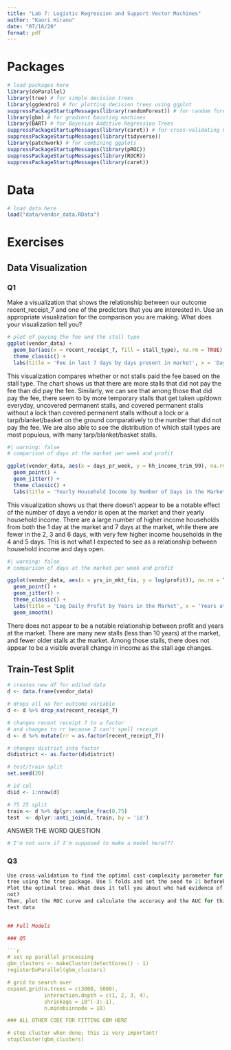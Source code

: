 ```yaml
---
title: "Lab 7: Logistic Regression and Support Vector Machines"
author: "Kaori Hirano"
date: "07/16/20"
format: pdf
---
```


# Packages

```r
# load packages here
library(doParallel)
library(tree) # for simple decision trees
library(ggdendro) # for plotting decision trees using ggplot
suppressPackageStartupMessages(library(randomForest)) # for random forests
library(gbm) # for gradient boosting machines
library(BART) # for Bayesian Additive Regression Trees
suppressPackageStartupMessages(library(caret)) # for cross-validating GBM
suppressPackageStartupMessages(library(tidyverse))
library(patchwork) # for combining ggplots
suppressPackageStartupMessages(library(pROC))
suppressPackageStartupMessages(library(ROCR))
suppressPackageStartupMessages(library(caret))
```

# Data  

```r
# load data here
load("data/vendor_data.RData")

```


# Exercises 

## Data Visualization

### Q1
Make a visualization that shows the relationship between our outcome recent_receipt_7
and one of the predictors that you are interested in. Use an appropriate visualization for the
comparison you are making. What does your visualization tell you?
```r
# plot of paying the fee and the stall type
ggplot(vendor_data) +
  geom_bar(aes(x = recent_receipt_7, fill = stall_type), na.rm = TRUE) +
  theme_classic() +
  labs(title = 'Fee in last 7 days by days present in market', x = 'Days at Market', y = 'Fee Paid in last 7 days (0 = no, 1 = yes)')
```
This visualization compares whether or not stalls paid the fee based on the stall type. The chart shows us that there are more stalls that did not pay the fee than did pay the fee. Similarly, we can see that among those that did pay the fee, there seem to by more temporary stalls that get taken up/down everyday, uncovered permanent stalls, and covered permanent stalls without a lock than covered permanent stalls without a lock or a tarp/blanket/basket on the ground comparatively to the number that did not pay the fee. We are also able to see the distribution of which stall types are most populous, with many tarp/blanket/basket stalls. 


```r
#| warning: false
# comparison of days at the market per week and profit

ggplot(vendor_data, aes(x = days_pr_week, y = hh_income_trim_99), na.rm = TRUE) +
  geom_point() + 
  geom_jitter() + 
  theme_classic() + 
  labs(title = 'Yearly Household Income by Number of Days in the Market', x = 'Days at Market', y = 'Household Income (kwacha)') 
```
This visualization shows us that there doesn't appear to be a notable effect of the number of days a vendor is open at the market and their yearly household income. There are a large number of higher income households from both the 1 day at the market and 7 days at the market, while there are fewer in the 2, 3 and 6 days, with very few higher income households in the 4 and 5 days. This is not what I expected to see as a relationship between household income and days open. 

```r
#| warning: false
# comparison of days at the market per week and profit

ggplot(vendor_data, aes(x = yrs_in_mkt_fix, y = log(profit)), na.rm = TRUE) +
  geom_point() + 
  geom_jitter() + 
  theme_classic() + 
  labs(title = 'Log Daily Profit by Years in the Market', x = 'Years at Market', y = 'Log Dailiy Profit (kwacha)')+ 
  geom_smooth()
```
There does not appear to be a notable relationship between profit and years at the market. There are many new stalls (less than 10 years) at the market, and fewer older stalls at the market. Among those stalls, there does not appear to be a visible overall change in income as the stall age changes. 


## Train-Test Split
```r
# creates new df for edited data
d <- data.frame(vendor_data)

# drops all na for outcome variable
d <- d %>% drop_na(recent_receipt_7)

# changes recent receipt 7 to a factor
# and changes to rr because I can't spell receipt
d <- d %>% mutate(rr = as.factor(recent_receipt_7))

# changes district into factor
d$district <- as.factor(d$district)

# test/train split
set.seed(20)

# id col
d$id <- 1:nrow(d)

# 75 25 split
train <- d %>% dplyr::sample_frac(0.75)
test  <- dplyr::anti_join(d, train, by = 'id')
```
ANSWER THE WORD QUESTION

```r
# I'm not sure if I'm supposed to make a model here???
```
### Q3 
```r
Use cross-validation to find the optimal cost-complexity parameter for a single classification
tree using the tree package. Use 5 folds and set the seed to 21 beforehand.
Plot the optimal tree. What does it tell you about who had evidence of paying the tax or
not?
Then, plot the ROC curve and calculate the accuracy and the AUC for this classifier using the
test data


## Full Models

### Q5 

```r
# set up parallel processing
gbm_clusters <- makeCluster(detectCores() - 1)
registerDoParallel(gbm_clusters)

# grid to search over
expand.grid(n.trees = c(3000, 5000), 
            interaction.depth = c(1, 2, 3, 4),
            shrinkage = 10^(-3:-1),
            n.minobsinnode = 10)

### ALL OTHER CODE FOR FITTING GBM HERE

# stop cluster when done; this is very important!
stopCluster(gbm_clusters)
```

